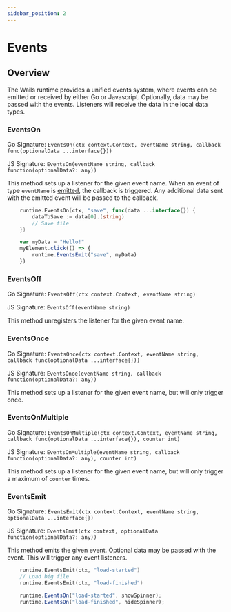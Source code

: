 ```yaml
---
sidebar_position: 2
---
```


# Events

## Overview

The Wails runtime provides a unified events system, where events can be emitted or received by either Go or Javascript.
Optionally, data may be passed with the events. Listeners will receive the data in the local data types.

### EventsOn

Go Signature: `EventsOn(ctx context.Context, eventName string, callback func(optionalData ...interface{}))`

JS Signature: `EventsOn(eventName string, callback function(optionalData?: any))`

This method sets up a listener for the given event name. When an event of type `eventName` is [emitted](#EventsEmit),
the callback is triggered. Any additional data sent with the emitted event will be passed to the callback.

```go title=Backend
    runtime.EventsOn(ctx, "save", func(data ...interface{}) {
        dataToSave := data[0].(string)
        // Save file
    })
```
```js title=Frontend
    var myData = "Hello!"
    myElement.click(() => {
        runtime.EventsEmit("save", myData)
    })
```

### EventsOff

Go Signature: `EventsOff(ctx context.Context, eventName string)`

JS Signature: `EventsOff(eventName string)`

This method unregisters the listener for the given event name.


### EventsOnce

Go Signature: `EventsOnce(ctx context.Context, eventName string, callback func(optionalData ...interface{}))`

JS Signature: `EventsOnce(eventName string, callback function(optionalData?: any))`

This method sets up a listener for the given event name, but will only trigger once.

### EventsOnMultiple

Go Signature: `EventsOnMultiple(ctx context.Context, eventName string, callback func(optionalData ...interface{}), counter int)`

JS Signature: `EventsOnMultiple(eventName string, callback function(optionalData?: any), counter int)`

This method sets up a listener for the given event name, but will only trigger a maximum of `counter` times.

### EventsEmit

Go Signature: `EventsEmit(ctx context.Context, eventName string, optionalData ...interface{})`

JS Signature: `EventsEmit(ctx context, optionalData function(optionalData?: any))`

This method emits the given event. Optional data may be passed with the event. This will trigger any event listeners.

```go title=Backend
    runtime.EventsEmit(ctx, "load-started")
    // Load big file
    runtime.EventsEmit(ctx, "load-finished")
```
```js title=Frontend
    runtime.EventsOn("load-started", showSpinner);
    runtime.EventsOn("load-finished", hideSpinner);
```